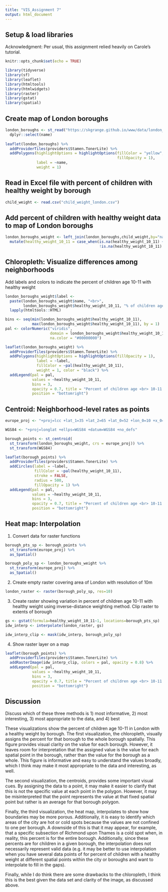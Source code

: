 ```yaml
---
title: "VIS_Assignment 7"
output: html_document
---
```

## Setup & load libraries

Acknowledgment: Per usual, this assignment relied heavily on Carole's tutorial.

```r
knitr::opts_chunk$set(echo = TRUE)
```

```r
library(tidyverse)
library(sf)
library(leaflet)
library(htmltools)
library(htmlwidgets)
library(raster)
library(gstat)
library(spatial)
```

## Create map of London boroughs

```r
london_boroughs <- st_read("https://skgrange.github.io/www/data/london_boroughs.json", quiet = TRUE) %>%
  dplyr::select(name)
 
leaflet(london_boroughs) %>%
  addProviderTiles(providers$Stamen.TonerLite) %>%
  addPolygons(highlightOptions = highlightOptions(fillColor = "yellow",
                                                  fillOpacity = 1),
              label = ~name,
              weight = 1)
```

## Read in Excel file with percent of children with healthy weight by borough
```r
child_weight <- read.csv("child_weight_london.csv")
```

## Add percent of children with healthy weight data to map of London boroughs

```r

london_boroughs_weight <- left_join(london_boroughs,child_weight,by="name") %>%
  mutate(healthy_weight_10_11 = case_when(is.na(healthy_weight_10_11) ~ round(mean(healthy_weight_10_11, na.rm = TRUE),1),
                                          !is.na(healthy_weight_10_11) ~ healthy_weight_10_11))
```

## Chloropleth: Visualize differences among neighborhoods
Add labels and colors to indicate the percent of children age 10-11 with healthy weight

```r
london_boroughs_weight$label <- 
  paste(london_boroughs_weight$name, "<br>", 
        london_boroughs_weight$healthy_weight_10_11, "% of children age 10-11 with healthy weight") %>% 
  lapply(htmltools::HTML)

bins <- seq(min(london_boroughs_weight$healthy_weight_10_11),
            max(london_boroughs_weight$healthy_weight_10_11), by = 1)
pal <- colorNumeric("viridis", 
                    domain = london_boroughs_weight$healthy_weight_10_11,
                    na.color = "#00000000")

leaflet(london_boroughs_weight) %>%
  addProviderTiles(providers$Stamen.TonerLite) %>%
  addPolygons(highlightOptions = highlightOptions(fillOpacity = 1),
              label = ~label,
              fillColor = ~pal(healthy_weight_10_11),
              weight = 1, color = "black") %>% 
  addLegend(pal = pal, 
            values = ~healthy_weight_10_11,
            bins = 3,
            opacity = 0.7, title = "Percent of children age <br> 10-11 with healthy weight",
            position = "bottomright")
```

## Centroid: Neighborhood-level rates as points
```r
europe_proj <- "+proj=lcc +lat_1=35 +lat_2=65 +lat_0=52 +lon_0=10 +x_0=4000000 +y_0=2800000 +ellps=GRS80 +units=m +no_defs"

WGS84 <- "+proj=longlat +ellps=WGS84 +datum=WGS84 +no_defs"

borough_points <- st_centroid(
  st_transform(london_boroughs_weight, crs = europe_proj)) %>%
  st_transform(WGS84)

leaflet(borough_points) %>%
  addProviderTiles(providers$Stamen.TonerLite) %>%
  addCircles(label = ~label,
             fillColor = ~pal(healthy_weight_10_11),
             stroke = FALSE, 
             radius = 500, 
             fillOpacity = 1) %>% 
  addLegend(pal = pal, 
            values = ~healthy_weight_10_11,
            bins = 3,
            opacity = 0.7, title = "Percent of children age <br> 10-11 with healthy weight",
            position = "bottomright")
```

## Heat map: Interpolation

1. Convert data for raster functions
```r
borough_pts_sp <- borough_points %>%
  st_transform(europe_proj) %>%
  as_Spatial()

borough_poly_sp <- london_boroughs_weight %>%
  st_transform(europe_proj) %>%
  as_Spatial()
```

2. Create empty raster covering area of London with resolution of 10m
```r
london_raster <- raster(borough_poly_sp, res=10)
```

3. Create raster showing variation in percent of children age 10-11 with healthy weight using inverse-distance weighting method. Clip raster to extents of borough
```r
gs <- gstat(formula=healthy_weight_10_11~1, locations=borough_pts_sp)
idw_interp <- interpolate(london_raster, gs)

idw_interp_clip <- mask(idw_interp, borough_poly_sp)
```

4. Show raster layer on a map
```r
leaflet(borough_points) %>%
  addProviderTiles(providers$Stamen.TonerLite) %>%
  addRasterImage(idw_interp_clip, colors = pal, opacity = 0.8) %>% 
  addLegend(pal = pal, 
            values = ~healthy_weight_10_11,
            bins = 3,
            opacity = 0.7, title = "Percent of children age <br> 10-11 with healthy weight",
            position = "bottomright")
```

## Discussion

Discuss which of these three methods is 1) most informative, 2) most interesting, 3) most appropriate to the data, and 4) best

These visualizations show the percent of children age 10-11 in London with a healthy weight by borough. The first visualization, the chloropleth, visually assigns the percent for that borough to the whole borough spatially. This figure provides visual clarity on the value for each borough. However, it leaves room for interpretation that the assigned value is the value for each spatial point in the borough, rather than the value for the borough as a whole. This figure is informative and easy to understand the values broadly, which I think may make it most appropriate to the data and interesting, as well.

The second visualization, the centroids, provides some important visual cues. By assigning the data to a point, it may make it easier to clarify that this is not the specific value at each point in the polygon. However, it may be misinterpreted that the point represents the value at that fixed spatial point but rather is an average for that borough polygon.

Finally, the third visualization, the heat map, interpolates to show how boundaries may be more porous. Additionally, it is easy to identify which areas of the city are hot or cold spots because the values are not confined to one per borough. A downside of this is that it may appear, for example, that a specific subsection of Richmond upon Thames is a cold spot when, in reality, this percent is for the entire borough. Additionally, since these percents are for children in a given borough, the interpolation does not necessarily represent valid data (e.g. it may be better to use interpolation when you have several data points of for percent of children with a healthy weight at different spatial points within the city or boroughs and want to interpolate to fill in the gaps). 

Finally, while I do think there are some drawbacks to the chloropleth, I think this is the best given the data set and clarity of the image, as discussed above.



